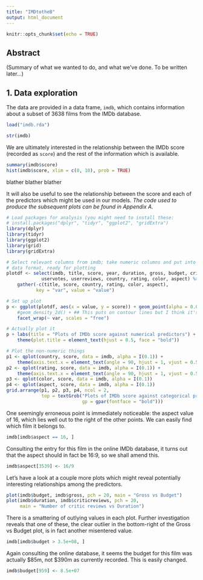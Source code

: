 ```yaml
---
title: "IMDtotheB"
output: html_document
---
```


```r
knitr::opts_chunk$set(echo = TRUE)
```

## Abstract

(Summary of what we wanted to do, and what we've done. To be written later...)



## 1. Data exploration

The data are provided in a data frame, `imdb`, which contains information about a subset of 3638 films from the IMDb database.

```r
load("imdb.rda")

str(imdb)
```

We are ultimately interested in the relationship between the IMDb score (recorded as `score`) and the rest of the information which is available.

```r
summary(imdb$score)
hist(imdb$score, xlim = c(0, 10), prob = TRUE)
```

blather blather blather

It will also be useful to see the relationship between the score and each of the predictors which might be used in our models. *The code used to produce the subsequent plots can be found in Appendix A.*

```r
# Load packages for analysis (you might need to install these:
# install.packages("dplyr", "tidyr", "ggplot2", "gridExtra")
library(dplyr)
library(tidyr)
library(ggplot2)
library(grid)
library(gridExtra)

# Select relevant columns from imdb; take numeric columns and put into "long"
# data format, ready for plotting
plotdf <- select(imdb, title, score, year, duration, gross, budget, criticreviews,
             uservotes, userreviews, country, rating, color, aspect) %>%
    gather(-c(title, score, country, rating, color, aspect),
           key = "var", value = "value")

# Set up plot
p <- ggplot(plotdf, aes(x = value, y = score)) + geom_point(alpha = 0.07) +
    #geom_density_2d() + ## This puts on contour lines but I think it's clearer without
    facet_wrap(~ var, scales = "free")

# Actually plot it
p + labs(title = "Plots of IMDb score against numerical predictors") +
    theme(plot.title = element_text(hjust = 0.5, face = "bold"))

# Plot the non-numeric things
p1 <- qplot(country, score, data = imdb, alpha = I(0.1)) +
    theme(axis.text.x = element_text(angle = 90, hjust = 1, vjust = 0.5, size = rel(0.8)))
p2 <- qplot(rating, score, data = imdb, alpha = I(0.1)) +
    theme(axis.text.x = element_text(angle = 90, hjust = 1, vjust = 0.5, size = rel(0.8)))
p3 <- qplot(color, score, data = imdb, alpha = I(0.1))
p4 <- qplot(aspect, score, data = imdb, alpha = I(0.1))
grid.arrange(p1, p2, p3, p4, ncol = 2,
             top = textGrob("Plots of IMDb score against categorical predictors",
                            gp = gpar(fontface = "bold")))
```

One seemingly erroneous point is immediately noticeable: the aspect value of 16, which lies well out to the right of the other points. We can easily find which film it belongs to.

```r
imdb[imdb$aspect == 16, ]
```

Consulting the entry for this film in the online IMDb database, it turns out that the aspect should in fact be 16:9, so we shall amend this.

```r
imdb$aspect[3539] <- 16/9
```

Let's have a look at a couple more plots which might reveal potentially interesting relationships among the predictors.

```r
plot(imdb$budget, imdb$gross, pch = 20, main = "Gross vs Budget")
plot(imdb$duration, imdb$criticreviews, pch = 20,
     main = "Number of critic reviews vs Duration")
```

There is a smattering of outlying values in each plot. Further investigation reveals that one of these, the clear outlier in the bottom-right of the Gross vs Budget plot, is in fact another misentered value.

```r
imdb[imdb$budget > 3.5e+08, ]
```

Again consulting the online database, it seems the budget for this film was actually \$85m, not \$390m as currently recorded. This is easily changed.

```r
imdb$budget[959] <- 8.5e+07
```














